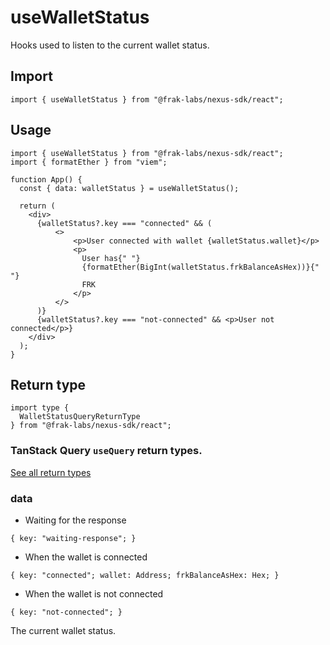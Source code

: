 # useWalletStatus

Hooks used to listen to the current wallet status.

## Import

```tsx
import { useWalletStatus } from "@frak-labs/nexus-sdk/react";
```

## Usage

```tsx [index.tsx]
import { useWalletStatus } from "@frak-labs/nexus-sdk/react";
import { formatEther } from "viem";

function App() {
  const { data: walletStatus } = useWalletStatus();

  return (
    <div>
      {walletStatus?.key === "connected" && (
          <>
              <p>User connected with wallet {walletStatus.wallet}</p>
              <p>
                User has{" "}
                {formatEther(BigInt(walletStatus.frkBalanceAsHex))}{" "}
                FRK
              </p>
          </>
      )}
      {walletStatus?.key === "not-connected" && <p>User not connected</p>}
    </div>
  );
}
```

## Return type

```tsx
import type {
  WalletStatusQueryReturnType
} from "@frak-labs/nexus-sdk/react";
```

### TanStack Query `useQuery` return types.

[See all return types](https://tanstack.com/query/latest/docs/framework/react/reference/useQuery)

### data

- Waiting for the response

`{ key: "waiting-response"; }`

- When the wallet is connected

`{ key: "connected"; wallet: Address; frkBalanceAsHex: Hex; }`

- When the wallet is not connected

`{ key: "not-connected"; }`

The current wallet status.
